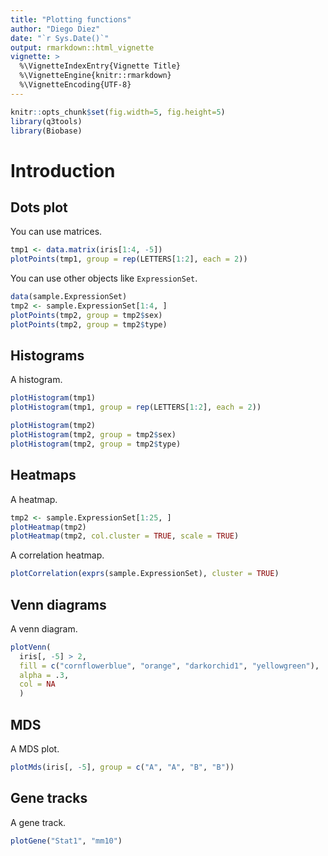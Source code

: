 ```yaml
---
title: "Plotting functions"
author: "Diego Diez"
date: "`r Sys.Date()`"
output: rmarkdown::html_vignette
vignette: >
  %\VignetteIndexEntry{Vignette Title}
  %\VignetteEngine{knitr::rmarkdown}
  %\VignetteEncoding{UTF-8}
---
```


```r
knitr::opts_chunk$set(fig.width=5, fig.height=5)
library(q3tools)
library(Biobase)
```


# Introduction

## Dots plot

You can use matrices.

```r
tmp1 <- data.matrix(iris[1:4, -5])
plotPoints(tmp1, group = rep(LETTERS[1:2], each = 2))
```

You can use other objects like `ExpressionSet`.

```r
data(sample.ExpressionSet)
tmp2 <- sample.ExpressionSet[1:4, ]
plotPoints(tmp2, group = tmp2$sex)
plotPoints(tmp2, group = tmp2$type)
```

## Histograms

A histogram.

```r
plotHistogram(tmp1)
plotHistogram(tmp1, group = rep(LETTERS[1:2], each = 2))
```
```r
plotHistogram(tmp2)
plotHistogram(tmp2, group = tmp2$sex)
plotHistogram(tmp2, group = tmp2$type)
```

## Heatmaps

A heatmap.

```r
tmp2 <- sample.ExpressionSet[1:25, ]
plotHeatmap(tmp2)
plotHeatmap(tmp2, col.cluster = TRUE, scale = TRUE)
```

A correlation heatmap.

```r
plotCorrelation(exprs(sample.ExpressionSet), cluster = TRUE)
```

## Venn diagrams

A venn diagram.

```r
plotVenn(
  iris[, -5] > 2,
  fill = c("cornflowerblue", "orange", "darkorchid1", "yellowgreen"),
  alpha = .3,
  col = NA
  )
```

## MDS

A MDS plot.

```r
plotMds(iris[, -5], group = c("A", "A", "B", "B"))
```


## Gene tracks

A gene track.

```r
plotGene("Stat1", "mm10")
```

